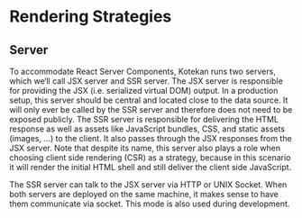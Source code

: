 
# Rendering Strategies

## Server

To accommodate React Server Components, Kotekan runs two servers, which we‘ll call JSX server and SSR server. The JSX server is responsible for providing the JSX (i.e. serialized virtual DOM) output. In a production setup, this server should be central and located close to the data source. It will only ever be called by the SSR server and therefore does not need to be exposed publicly. The SSR server is responsible for delivering the HTML response as well as assets like JavaScript bundles, CSS, and static assets (images, …) to the client. It also passes through the JSX responses from the JSX server. Note that despite its name, this server also plays a role when choosing client side rendering (CSR) as a strategy, because in this scenario it will render the initial HTML shell and still deliver the client side JavaScript.

The SSR server can talk to the JSX server via HTTP or UNIX Socket. When both servers are deployed on the same machine, it makes sense to have them communicate via socket. This mode is also used during development.
